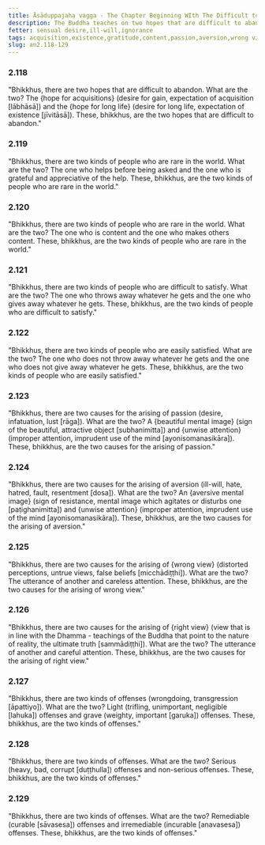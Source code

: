 ```yaml
---
title: Āsāduppajaha vagga - The Chapter Beginning WIth The Difficult to Abandon
description: The Buddha teaches on two hopes that are difficult to abandon, two kinds of people who are rare in the world, two kinds of people who are difficult to satisfy, two causes for the arising of passion, aversion, wrong view, and right view, and two kinds of offenses.
fetter: sensual desire,ill-will,ignorance
tags: acquisition,existence,gratitude,content,passion,aversion,wrong view,right view,offense,an,an2
slug: an2.118-129
---
```


### 2.118

"Bhikkhus, there are two hopes that are difficult to abandon. What are the two? The \{hope for acquisitions} (desire for gain, expectation of acquisition [lābhāsā]) and the \{hope for long life} (desire for long life, expectation of existence [jīvitāsā]). These, bhikkhus, are the two hopes that are difficult to abandon."

### 2.119

"Bhikkhus, there are two kinds of people who are rare in the world. What are the two? The one who helps before being asked and the one who is grateful and appreciative of the help. These, bhikkhus, are the two kinds of people who are rare in the world."

### 2.120

"Bhikkhus, there are two kinds of people who are rare in the world. What are the two? The one who is content and the one who makes others content. These, bhikkhus, are the two kinds of people who are rare in the world."

### 2.121

"Bhikkhus, there are two kinds of people who are difficult to satisfy. What are the two? The one who throws away whatever he gets and the one who gives away whatever he gets. These, bhikkhus, are the two kinds of people who are difficult to satisfy."

### 2.122

"Bhikkhus, there are two kinds of people who are easily satisfied. What are the two? The one who does not throw away whatever he gets and the one who does not give away whatever he gets. These, bhikkhus, are the two kinds of people who are easily satisfied."

### 2.123

"Bhikkhus, there are two causes for the arising of passion (desire, infatuation, lust [rāga]). What are the two? A \{beautiful mental image} (sign of the beautiful, attractive object [subhanimitta]) and \{unwise attention} (improper attention, imprudent use of the mind [ayonisomanasikāra]). These, bhikkhus, are the two causes for the arising of passion."

### 2.124

"Bhikkhus, there are two causes for the arising of aversion (ill-will, hate, hatred, fault, resentment [dosa]). What are the two? An \{aversive mental image} (sign of resistance, mental image which agitates or disturbs one [paṭighanimitta]) and \{unwise attention} (improper attention, imprudent use of the mind [ayonisomanasikāra]). These, bhikkhus, are the two causes for the arising of aversion."

### 2.125

"Bhikkhus, there are two causes for the arising of \{wrong view} (distorted perceptions, untrue views, false beliefs [micchādiṭṭhi]). What are the two? The utterance of another and careless attention. These, bhikkhus, are the two causes for the arising of wrong view."

### 2.126

"Bhikkhus, there are two causes for the arising of \{right view} (view that is in line with the Dhamma - teachings of the Buddha that point to the nature of reality, the ultimate truth [sammādiṭṭhi]). What are the two? The utterance of another and careful attention. These, bhikkhus, are the two causes for the arising of right view."

### 2.127

"Bhikkhus, there are two kinds of offenses (wrongdoing, transgression [āpattiyo]). What are the two? Light (trifling, unimportant, negligible [lahuka]) offenses and grave (weighty, important [garuka]) offenses. These, bhikkhus, are the two kinds of offenses."

### 2.128

"Bhikkhus, there are two kinds of offenses. What are the two? Serious (heavy, bad, corrupt [duṭṭhulla]) offenses and non-serious offenses. These, bhikkhus, are the two kinds of offenses."

### 2.129

"Bhikkhus, there are two kinds of offenses. What are the two? Remediable (curable [sāvasesa]) offenses and irremediable (incurable [anavasesa]) offenses. These, bhikkhus, are the two kinds of offenses."
